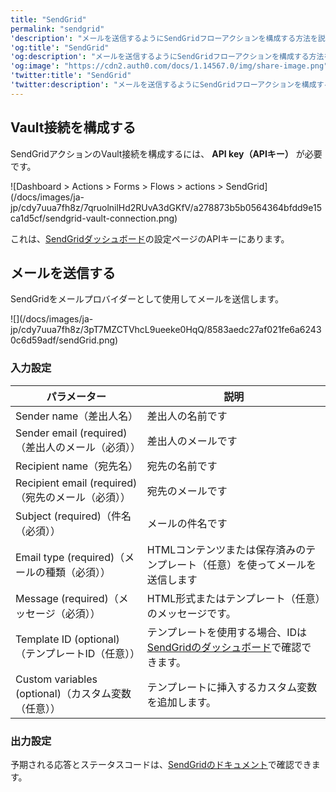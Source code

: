 ```yaml
---
title: "SendGrid"
permalink: "sendgrid"
'description': "メールを送信するようにSendGridフローアクションを構成する方法を説明します。"
'og:title': "SendGrid"
'og:description': "メールを送信するようにSendGridフローアクションを構成する方法を説明します。"
'og:image': "https://cdn2.auth0.com/docs/1.14567.0/img/share-image.png"
'twitter:title': "SendGrid"
'twitter:description': "メールを送信するようにSendGridフローアクションを構成する方法を説明します。"
---
```


## Vault接続を構成する

SendGridアクションのVault接続を構成するには、 **API key（APIキー）** が必要です。

<Frame>![Dashboard > Actions > Forms > Flows > actions > SendGrid](/docs/images/ja-jp/cdy7uua7fh8z/7qruolnilHd2RUvA3dGKfV/a278873b5b0564364bfdd9e15ca1d5cf/sendgrid-vault-connection.png)</Frame>

これは、[SendGridダッシュボード](https://app.sendgrid.com/settings/api_keys)の設定ページのAPIキーにあります。

## メールを送信する

SendGridをメールプロバイダーとして使用してメールを送信します。

<Frame>![](/docs/images/ja-jp/cdy7uua7fh8z/3pT7MZCTVhcL9ueeke0HqQ/8583aedc27af021fe6a62430c6d59adf/sendGrid.png)</Frame>

### 入力設定

<table class="table">
<thead>
<tr>
<th><b>パラメーター</b></th>
<th><b>説明</b></th>
</tr>
</thead>
<tbody>
<tr>
<td>Sender name（差出人名）</td>
<td>差出人の名前です</td>
</tr>
<tr>
<td>Sender email (required)（差出人のメール（必須））</td>
<td>差出人のメールです</td>
</tr>
<tr>
<td>Recipient name（宛先名）</td>
<td>宛先の名前です</td>
</tr>
<tr>
<td>Recipient email (required)（宛先のメール（必須））</td>
<td>宛先のメールです</td>
</tr>
<tr>
<td>Subject (required)（件名（必須））</td>
<td>メールの件名です</td>
</tr>
<tr>
<td>Email type (required)（メールの種類（必須））</td>
<td>HTMLコンテンツまたは保存済みのテンプレート（任意）を使ってメールを送信します</td>
</tr>
<tr>
<td>Message (required)（メッセージ（必須））</td>
<td>HTML形式またはテンプレート（任意）のメッセージです。</td>
</tr>
<tr>
<td>Template ID (optional)（テンプレートID（任意））</td>
<td>テンプレートを使用する場合、IDは<a href="https://mc.sendgrid.com/dynamic-templates">SendGridのダッシュボード</a>で確認できます。</td>
</tr>
<tr>
<td>Custom variables (optional)（カスタム変数（任意））</td>
<td>テンプレートに挿入するカスタム変数を追加します。 </td>
</tr>
</tbody>
</table>

### 出力設定

予期される応答とステータスコードは、[SendGridのドキュメント](https://www.twilio.com/docs/sendgrid/api-reference/mail-send/mail-send)で確認できます。